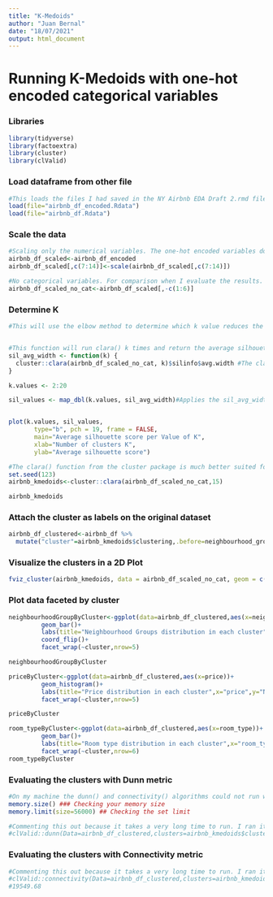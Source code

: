 ---
title: "K-Medoids"
author: "Juan Bernal"
date: "18/07/2021"
output: html_document
---
<h1>Running K-Medoids with one-hot encoded categorical variables</h1>

<h3>Libraries</h3>
```{r}
library(tidyverse)
library(factoextra)
library(cluster)
library(clValid)
```

<h3>Load dataframe from other file</h3>
```{r}
#This loads the files I had saved in the NY Airbnb EDA Draft 2.rmd file with the save() function
load(file="airbnb_df_encoded.Rdata") 
load(file="airbnb_df.Rdata")

```

<h3>Scale the data</h3>
```{r}
#Scaling only the numerical variables. The one-hot encoded variables don't need to be scaled.
airbnb_df_scaled<-airbnb_df_encoded
airbnb_df_scaled[,c(7:14)]<-scale(airbnb_df_scaled[,c(7:14)])

#No categorical variables. For comparison when I evaluate the results.
airbnb_df_scaled_no_cat<-airbnb_df_scaled[,-c(1:6)]


```

<h3>Determine K</h3>
```{r}
#This will use the elbow method to determine which k value reduces the within variability of the clusters the most. The outcome is about 6.


#This function will run clara() k times and return the average silhouette width of the clusters
sil_avg_width <- function(k) {
  cluster::clara(airbnb_df_scaled_no_cat, k)$silinfo$avg.width #The clara() object has the silinfo list which contains a avg.width value. We want a K value that maximizes this.
}

k.values <- 2:20

sil_values <- map_dbl(k.values, sil_avg_width)#Applies the sil_avg_width function to each element in k.values


plot(k.values, sil_values,
       type="b", pch = 19, frame = FALSE,
       main="Average silhouette score per Value of K",
       xlab="Number of clusters K",
       ylab="Average silhouette score")

```

```{r}
#The clara() function from the cluster package is much better suited for applying k-medoids to big data sets.pam() takes extremely long.
set.seed(123)
airbnb_kmedoids<-cluster::clara(airbnb_df_scaled_no_cat,15)
```

```{r}
airbnb_kmedoids

```

<h3>Attach the cluster as labels on the original dataset</h3>
```{r}
airbnb_df_clustered<-airbnb_df %>%
  mutate("cluster"=airbnb_kmedoids$clustering,.before=neighbourhood_group)
```

<h3>Visualize the clusters in a 2D Plot</h3>
```{r}
fviz_cluster(airbnb_kmedoids, data = airbnb_df_scaled_no_cat, geom = c("point"),ellipse.type = "euclid")
```



<h3>Plot data faceted by cluster</h3>
```{r}


neighbourhoodGroupByCluster<-ggplot(data=airbnb_df_clustered,aes(x=neighbourhood_group))+
         geom_bar()+
         labs(title="Neighbourhood Groups distribution in each cluster",x="neighbourhood_group",y="Number of listings")+
         coord_flip()+
         facet_wrap(~cluster,nrow=5)

neighbourhoodGroupByCluster
```


```{r}
priceByCluster<-ggplot(data=airbnb_df_clustered,aes(x=price))+
         geom_histogram()+
         labs(title="Price distribution in each cluster",x="price",y="Number of listings")+
         facet_wrap(~cluster,nrow=5)

priceByCluster
```

```{r}
room_typeByCluster<-ggplot(data=airbnb_df_clustered,aes(x=room_type))+
         geom_bar()+
         labs(title="Room type distribution in each cluster",x="room_type",y="Number of listings")+
         facet_wrap(~cluster,nrow=6)
room_typeByCluster
```

<h3>Evaluating the clusters with Dunn metric</h3>

```{r}
#On my machine the dunn() and connectivity() algorithms could not run without allocating more memory with the memory.limit() function.
memory.size() ### Checking your memory size
memory.limit(size=56000) ## Checking the set limit 
```

```{r}
#Commenting this out because it takes a very long time to run. I ran it just once.
#clValid::dunn(Data=airbnb_df_clustered,clusters=airbnb_kmedoids$clustering) #0.002071083
```
<h3>Evaluating the clusters with Connectivity metric</h3>

```{r}
#Commenting this out because it takes a very long time to run. I ran it just once.
#clValid::connectivity(Data=airbnb_df_clustered,clusters=airbnb_kmedoids$clustering) 
#19549.68
```




